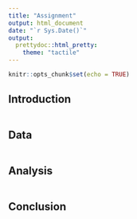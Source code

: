 ```yaml
---
title: "Assignment"
output: html_document
date: "`r Sys.Date()`"
output: 
  prettydoc::html_pretty:
    theme: "tactile"
---
```


```r
knitr::opts_chunk$set(echo = TRUE)
```

## Introduction
```r
```

## Data
```r
```

## Analysis
```r
```

## Conclusion
```r
```

